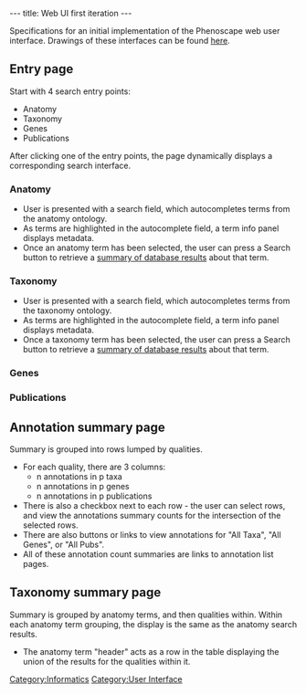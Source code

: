 ---
title: Web UI first iteration
---

Specifications for an initial implementation of the Phenoscape web user interface.  Drawings of these interfaces can be found [[Web_UI_mockups|here]].

==Entry page==
Start with 4 search entry points:
* Anatomy
* Taxonomy
* Genes
* Publications

After clicking one of the entry points, the page dynamically displays a corresponding search interface.
===Anatomy===
* User is presented with a search field, which autocompletes terms from the anatomy ontology.
* As terms are highlighted in the autocomplete field, a term info panel displays metadata.
* Once an anatomy term has been selected, the user can press a Search button to retrieve a [[#Annotation summary page|summary of database results]] about that term.

===Taxonomy===
* User is presented with a search field, which autocompletes terms from the taxonomy ontology.
* As terms are highlighted in the autocomplete field, a term info panel displays metadata.
* Once a taxonomy term has been selected, the user can press a Search button to retrieve a [[#Taxonomy summary page|summary of database results]] about that term.

===Genes===

===Publications===

==Annotation summary page==
Summary is grouped into rows lumped by qualities.
*For each quality, there are 3 columns:
** n annotations in p taxa
** n annotations in p genes
** n annotations in p publications
*There is also a checkbox next to each row - the user can select rows, and view the annotations summary counts for the intersection of the selected rows.
* There are also buttons or links to view annotations for "All Taxa", "All Genes", or "All Pubs".
* All of these annotation count summaries are links to annotation list pages.

==Taxonomy summary page==
Summary is grouped by anatomy terms, and then qualities within.  Within each anatomy term grouping, the display is the same as the anatomy search results.
* The anatomy term "header" acts as a row in the table displaying the union of the results for the qualities within it.

[[Category:Informatics]]
[[Category:User Interface]]
